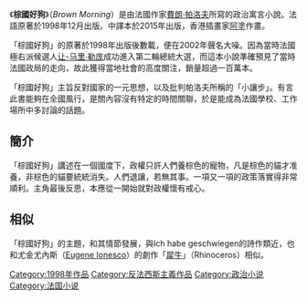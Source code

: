 {{unreferenced|time=2015-07-02T16:51:38+00:00}}
{{Infobox book| <!-- See Wikipedia:WikiProject_Novels or Wikipedia:WikiProject_Books -->
| 書名 = 棕國好狗
| 作者 = [[費朗·帕洛夫|費朗·帕洛夫]]
| 語言 = [[法語|法語]]
| genre = [[寓言|寓言]]
| release_date= 1998年
| media_type = 印刷
}}

《'''棕國好狗'''》（''Brown Morning''）是由法國作家[[費朗·帕洛夫|費朗·帕洛夫]]所寫的政治寓言小說。法語原著於1998年12月出版。中譯本於2015年出版，香港插畫家[[阿塗|阿塗]]作畫。

「棕國好狗」的原著於1998年出版後數載，便在2002年聲名大噪。因為當時法國極右派候選人[[让-马里·勒庞|让-马里·勒庞]]成功進入第二輪總統大選，而這本小說準確預見了當時法國政局的走向，故此獲得當地社會的高度關注，銷量超過一百萬本。

「棕國好狗」主旨反對國家的一元思想，以及批判帕洛夫所稱的「小讓步」。有言此書能夠在全國風行，是關內容沒有特定的時間關聯，於是能成為法國學校、工作場所中多討論的話題。

==簡介==
「棕國好狗」講述在一個國度下，政權只許人們養棕色的寵物，凡是棕色的貓才准養，非棕色的貓要統統消失。人們退讓，若無其事。一項又一項的政策落實得非常順利。主角最後反思，本應從一開始就對政權懷有戒心。

==相似==
「棕國好狗」的主題，和其情節發展，與Ich habe geschwiegen的詩作類近，也和尤金尤內斯（[[Eugene_Ionesco|Eugene Ionesco]]）的劇作「[[犀牛|犀牛]]」（Rhinoceros）相似。


[[Category:1998年作品|Category:1998年作品]]
[[Category:反法西斯主義作品|Category:反法西斯主義作品]]
[[Category:政治小说|Category:政治小说]]
[[Category:法国小说|Category:法国小说]]